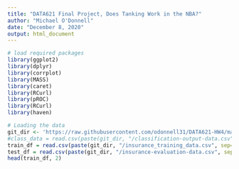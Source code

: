 ```yaml
---
title: "DATA621 Final Project, Does Tanking Work in the NBA?"
author: "Michael O'Donnell"
date: "December 8, 2020"
output: html_document
---
```


```r
# load required packages
library(ggplot2)
library(dplyr)
library(corrplot)
library(MASS)
library(caret)
library(RCurl)
library(pROC)
library(RCurl)
library(haven)
```

```r
# Loading the data
git_dir <- 'https://raw.githubusercontent.com/odonnell31/DATA621-HW4/main/data'
#class_data = read.csv(paste(git_dir, "/classification-output-data.csv", sep=""))
train_df = read.csv(paste(git_dir, "/insurance_training_data.csv", sep=""))
test_df = read.csv(paste(git_dir, "/insurance-evaluation-data.csv", sep = ""))
head(train_df, 2)
```
